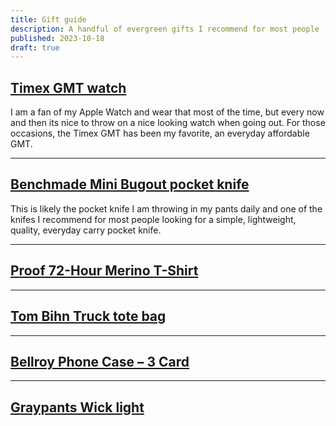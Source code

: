 ```yaml
---
title: Gift guide
description: A handful of evergreen gifts I recommend for most people
published: 2023-10-18
draft: true
---
```


## [Timex GMT watch](https://timex.com/products/q-timex-gmt-38mm-stainless-steel-bracelet-watch-tw2v38000)

I am a fan of my Apple Watch and wear that most of the time, but every now and then its nice to throw on a nice looking watch when going out. For those occasions, the Timex GMT has been my favorite, an everyday affordable GMT.

---

## [Benchmade Mini Bugout pocket knife](https://www.benchmade.com/products/533?)

This is likely the pocket knife I am throwing in my pants daily and one of the knifes I recommend for most people looking for a simple, lightweight, quality, everyday carry pocket knife.

---

## [Proof 72-Hour Merino T-Shirt](https://huckberry.com/store/proof/category/p/56524-72-hour-merino-tee)

---

## [Tom Bihn Truck tote bag](https://www.tombihn.com/products/the-truck)

---

## [Bellroy Phone Case – 3 Card](https://bellroy.com/products/phone-case-3-card)

---

## [Graypants Wick light](https://graypants.com/product/wick-black/)

